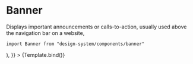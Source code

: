 

<Meta title="Components/Banner" component={Banner} />

# Banner

Displays important announcements or calls-to-action, usually used above the navigation bar on a website,

`import Banner from "design-system/components/banner"`

<Canvas>
  <Story
    name="Overview"
    args={{
      heading:
        "Nasi podopieczni czekają na Twoje wsparcie! Chcesz nam pomóc? Zajrzyj",
      button: (
        <Button
          text="tutaj"
          variant="text"
          size="small"
          href="https://google.com"
        />
      ),
    }}
  >
    {Template.bind()}
  </Story>
</Canvas>

<ArgsTable />

